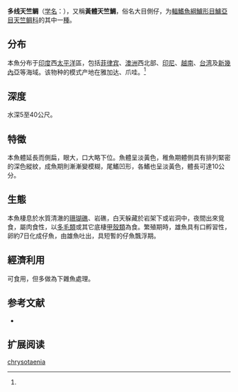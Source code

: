 {{Speciesbox
| name = 多线天竺鲷
| status = NE
| status_system = 
| image = 
| genus = Apogon
| species = chrysotaenia
| authority = Bleeker, 1858<ref name='id7197'>{{cite web| url =http://www.bioinfo.cn/db05/BjdwSpecies.php?action=view&id=7197| title =多线天竺鲷| work =中国动物物种编目数据库| publisher =中国科学院微生物研究所| author =中国科学院动物研究所| accessdate =2009-04-16| deadurl =yes| archiveurl =https://web.archive.org/web/20160305050337/http://www.bioinfo.cn/db05/BjdwSpecies.php?action=view&id=7197| archivedate =2016-03-05}}</ref>
| synonyms = 
}}

'''多线天竺鲷'''（[[学名|学名]]：{{lang|la|''Apogon chrysotaenia''}}），又稱'''黃體天竺鯛'''，俗名大目側仔，为[[輻鰭魚綱|輻鰭魚綱]][[鱸形目|鱸形目]][[鱸亞目|鱸亞目]][[天竺鲷科|天竺鲷科]]的其中一[[種|種]]。

==分布==
本魚分布于[[印度|印度]]西[[太平洋|太平洋]]區，包括[[菲律宾|菲律宾]]、[[澳洲|澳洲]]西北部、[[印尼|印尼]]、[[越南|越南]]、[[台湾|台湾]]及[[新幾內亞|新幾內亞]]等海域。该物种的模式产地在雅加达、爪哇。<ref name='id7197'/>

==深度==
水深5至40公尺。

==特徵==
本魚體延長而側扁，眼大，口大略下位。魚體呈淡黃色，稚魚期體側具有排列緊密的深色縱紋，成魚期則漸漸變模糊，尾鰭凹形，各鰭也呈淡黃色，體長可達10公分。

==生態==
本魚棲息於水質清澈的[[珊瑚礁|珊瑚礁]]、岩礁，白天躲藏於岩架下或岩洞中，夜間出來覓食，屬肉食性，以[[多毛類|多毛類]]或其它底棲[[甲殼類|甲殼類]]為食。繁殖期時，雄魚具有口孵習性，卵約7日化成仔魚，由雄魚吐出，具短暫的仔魚飄浮期。

==經濟利用==
可食用，但多做為下雜魚處理。

== 参考文献 ==
{{reflist}}
*{{FishBase_species|genus=Apogon|species=chrysotaenia|year=2011|month=12}}

== 扩展阅读 ==
{{refbegin}}
{{wikispecies-inline|Apogon chrysotaenia|多线天竺鲷}}
{{refend}}
{{Taxonbar|from=Q1042440}}

[[Category:天竺鲷属|chrysotaenia]]


{{鲈形目小作品}}